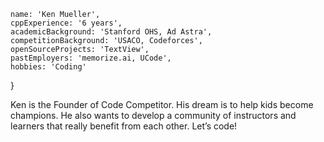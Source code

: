 	name: 'Ken Mueller',
	cppExperience: '6 years',
	academicBackground: 'Stanford OHS, Ad Astra',
	competitionBackground: 'USACO, Codeforces',
	openSourceProjects: 'TextView',
	pastEmployers: 'memorize.ai, UCode',
	hobbies: 'Coding'
}

Ken is the Founder of Code Competitor. His dream is to help kids become champions. He also wants to develop a community of instructors and learners that really benefit from each other. Let’s code!
